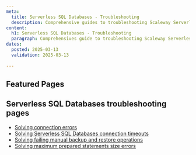```yaml
---
meta:
  title: Serverless SQL Databases - Troubleshooting
  description: Comprehensive guides to troubleshooting Scaleway Serverless SQL Databases.
content:
  h1: Serverless SQL Databases - Troubleshooting
  paragraph: Comprehensives guide to troubleshooting Scaleway Serverless SQL Databases.
dates:
  posted: 2025-03-13
  validation: 2025-03-13
 
---
```



<ProductHeader
  productName="Serverless SQL Databases troubleshooting"
  productLogo="serverlessDB"
  description="Find resources for resolving issues with Scaleway Serverless SQL Databases."
/>

## Featured Pages

<Grid>
    <DefaultCard 
      title="Serverless SQL Databases FAQ"
      description="General info on Serverless SQL Databases"
      url="/faq/serverless-sql-databases/"
      label="See more"
    />
    <DefaultCard 
      title="Differences between Serverless Databases and postgreSQL"
      description="Known differences with default postgreSQL."
      url="/serverless-sql-databases/reference-content/known-differences/"
      label="See more"
    />
    <DefaultCard 
      title="Serverless SQL Databases overview" 
      description="Technical specifications of Serverless SQL Databases."
      url="/serverless-sql-databases/reference-content/serverless-sql-databases-overview/"
      label="See more"
    />
</Grid>

## Serverless SQL Databases troubleshooting pages 

- [Solving connection errors](/serverless-sql-databases/troubleshooting/connection-errors/)
- [Solving Serverless SQL Databases connection timeouts](/serverless-sql-databases/troubleshooting/connection-timeout/)
- [Solving failing manual backup and restore operations](/serverless-sql-databases/troubleshooting/failing-backup-restore/)
- [Solving maximum prepared statements size errors](/serverless-sql-databases/troubleshooting/maximum-prepared-statements-reached/)
